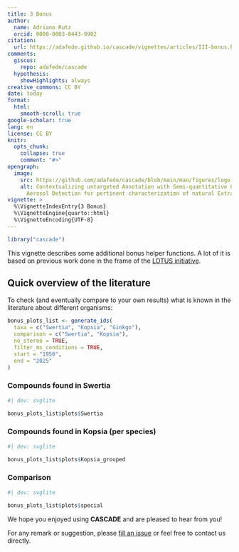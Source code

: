 ```yaml
---
title: 3 Bonus
author:
  name: Adriano Rutz
  orcid: 0000-0003-0443-9902
citation:
  url: https://adafede.github.io/cascade/vignettes/articles/III-bonus.html
comments:
  giscus:
    repo: adafede/cascade
  hypothesis:
    showHighlights: always
creative_commons: CC BY
date: today
format:
  html:
    smooth-scroll: true
google-scholar: true
lang: en
license: CC BY
knitr:
  opts_chunk:
    collapse: true
    comment: "#>"
opengraph:
  image:
    src: https://github.com/adafede/cascade/blob/main/man/figures/logo.svg
    alt: Contextualizing untargeted Annotation with Semi-quantitative Charged
      Aerosol Detection for pertinent characterization of natural Extracts
vignette: >
  %\VignetteIndexEntry{3 Bonus}
  %\VignetteEngine{quarto::html}
  %\VignetteEncoding{UTF-8}
---
```


```r
library("cascade")
```

This vignette describes some additional bonus helper functions.
A lot of it is based on previous work done in the frame of the [LOTUS initiative](https://doi.org/10.7554/eLife.70780).

## Quick overview of the literature

To check (and eventually compare to your own results) what is known in the literature about different organisms:

```r
bonus_plots_list <- generate_ids(
  taxa = c("Swertia", "Kopsia", "Ginkgo"),
  comparison = c("Swertia", "Kopsia"),
  no_stereo = TRUE,
  filter_ms_conditions = TRUE,
  start = "1950",
  end = "2025"
)
```

### Compounds found in Swertia 

```r
#| dev: svglite

bonus_plots_list$plots$Swertia
```

### Compounds found in Kopsia (per species)

```r
#| dev: svglite

bonus_plots_list$plots$Kopsia_grouped
```

### Comparison

```r
#| dev: svglite

bonus_plots_list$plots$special
```

We hope you enjoyed using **CASCADE** and are pleased to hear from you!

For any remark or suggestion, please  [fill an issue](https://github.com/adafede/cascade/issues) or feel free to contact us directly.
